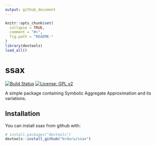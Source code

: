 ```yaml
---
output: github_document
---
```


<!-- README.md is generated from README.Rmd. Please edit that file -->

```r
knitr::opts_chunk$set(
  collapse = TRUE,
  comment = "#>",
  fig.path = "README-"
)
library(devtools)
load_all()
```

# ssax 
[![Build Status](https://travis-ci.org/brduru/ssax.svg?branch=master)](https://travis-ci.org/brduru/ssax) 
[![License: GPL v2](https://img.shields.io/badge/License-GPL%20v2-blue.svg)](https://www.gnu.org/licenses/old-licenses/gpl-2.0.en.html)

A simple package containing Symbolic Aggregate Approximation and its variations.

## Installation

You can install ssax from github with:

```r
# install.packages("devtools")
devtools::install_github("brduru/ssax")
```
